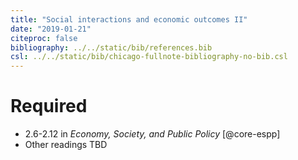 ```yaml
---
title: "Social interactions and economic outcomes II"
date: "2019-01-21"
citeproc: false
bibliography: ../../static/bib/references.bib
csl: ../../static/bib/chicago-fullnote-bibliography-no-bib.csl
---
```


# Required

- <i class="fas fa-book"></i> 2.6-2.12 in *Economy, Society, and Public Policy* [@core-espp]
- Other readings TBD

